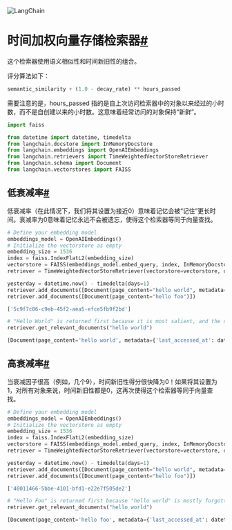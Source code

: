 

<Head>
  <script>
    {
      `(function() {
         var _hmt = _hmt || [];
(function() {
  var hm = document.createElement("script");
  hm.src = "https://hm.baidu.com/hm.js?e60fb290e204e04c5cb6f79b0ac1e697";
  var s = document.getElementsByTagName("script")[0]; 
  s.parentNode.insertBefore(hm, s);
})();
       })();`
    }
  </script>
</Head>

![LangChain](https://pica.zhimg.com/50/v2-56e8bbb52aa271012541c1fe1ceb11a2_r.gif)





时间加权向量存储检索器[#](#time-weighted-vectorstore-retriever "跳转到此标题的永久链接")
==================================================================

这个检索器使用语义相似性和时间新旧性的组合。

评分算法如下：

```python
semantic_similarity + (1.0 - decay_rate) ** hours_passed

```

需要注意的是，hours_passed 指的是自上次访问检索器中的对象以来经过的小时数，而不是自创建以来的小时数。这意味着经常访问的对象保持“新鲜”。

```python
import faiss

from datetime import datetime, timedelta
from langchain.docstore import InMemoryDocstore
from langchain.embeddings import OpenAIEmbeddings
from langchain.retrievers import TimeWeightedVectorStoreRetriever
from langchain.schema import Document
from langchain.vectorstores import FAISS

```

低衰减率[#](#low-decay-rate "跳转到此标题的永久链接")
--------------------------------------

低衰减率（在此情况下，我们将其设置为接近0）意味着记忆会被“记住”更长时间。衰减率为0意味着记忆永远不会被遗忘，使得这个检索器等同于向量查找。

```python
# Define your embedding model
embeddings_model = OpenAIEmbeddings()
# Initialize the vectorstore as empty
embedding_size = 1536
index = faiss.IndexFlatL2(embedding_size)
vectorstore = FAISS(embeddings_model.embed_query, index, InMemoryDocstore({}), {})
retriever = TimeWeightedVectorStoreRetriever(vectorstore=vectorstore, decay_rate=.0000000000000000000000001, k=1) 

```

```python
yesterday = datetime.now() - timedelta(days=1)
retriever.add_documents([Document(page_content="hello world", metadata={"last_accessed_at": yesterday})])
retriever.add_documents([Document(page_content="hello foo")])

```

```python
['5c9f7c06-c9eb-45f2-aea5-efce5fb9f2bd']

```

```python
# "Hello World" is returned first because it is most salient, and the decay rate is close to 0., meaning it's still recent enough
retriever.get_relevant_documents("hello world")

```

```python
[Document(page_content='hello world', metadata={'last_accessed_at': datetime.datetime(2023, 4, 16, 22, 9, 1, 966261), 'created_at': datetime.datetime(2023, 4, 16, 22, 9, 0, 374683), 'buffer_idx': 0})]

```

高衰减率[#](#high-decay-rate "跳转到此标题的永久链接")
---------------------------------------

当衰减因子很高（例如，几个9），时间新旧性得分很快降为0！如果将其设置为1，对所有对象来说，时间新旧性都是0，这再次使得这个检索器等同于向量查找。

```python
# Define your embedding model
embeddings_model = OpenAIEmbeddings()
# Initialize the vectorstore as empty
embedding_size = 1536
index = faiss.IndexFlatL2(embedding_size)
vectorstore = FAISS(embeddings_model.embed_query, index, InMemoryDocstore({}), {})
retriever = TimeWeightedVectorStoreRetriever(vectorstore=vectorstore, decay_rate=.999, k=1) 

```

```python
yesterday = datetime.now() - timedelta(days=1)
retriever.add_documents([Document(page_content="hello world", metadata={"last_accessed_at": yesterday})])
retriever.add_documents([Document(page_content="hello foo")])

```

```python
['40011466-5bbe-4101-bfd1-e22e7f505de2']

```

```python
# "Hello Foo" is returned first because "hello world" is mostly forgotten
retriever.get_relevant_documents("hello world")

```

```python
[Document(page_content='hello foo', metadata={'last_accessed_at': datetime.datetime(2023, 4, 16, 22, 9, 2, 494798), 'created_at': datetime.datetime(2023, 4, 16, 22, 9, 2, 178722), 'buffer_idx': 1})]

```

